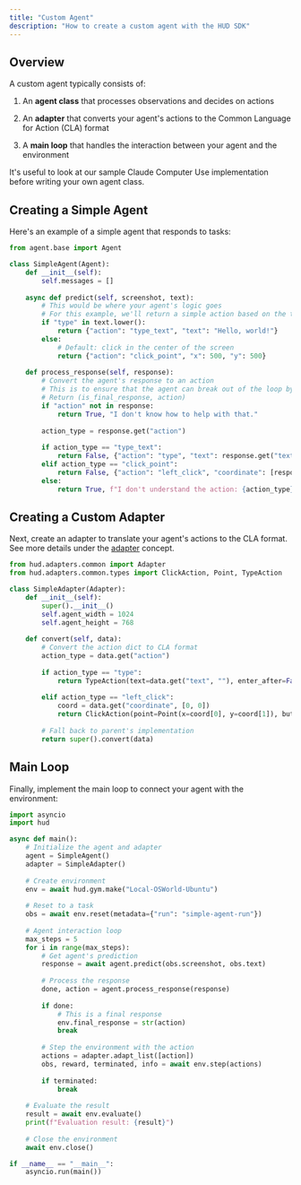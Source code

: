 ```yaml
---
title: "Custom Agent"
description: "How to create a custom agent with the HUD SDK"
---
```


## Overview

A custom agent typically consists of:

1. An **agent class** that processes observations and decides on actions

2. An **adapter** that converts your agent's actions to the Common Language for Action (CLA) format

3. A **main loop** that handles the interaction between your agent and the environment

It's useful to look at our sample Claude Computer Use implementation before writing your own agent class.

## Creating a Simple Agent

Here's an example of a simple agent that responds to tasks:

```python
from agent.base import Agent

class SimpleAgent(Agent):
    def __init__(self):
        self.messages = []
        
    async def predict(self, screenshot, text):
        # This would be where your agent's logic goes
        # For this example, we'll return a simple action based on the text
        if "type" in text.lower():
            return {"action": "type_text", "text": "Hello, world!"}
        else:
            # Default: click in the center of the screen
            return {"action": "click_point", "x": 500, "y": 500}
    
    def process_response(self, response):
        # Convert the agent's response to an action
        # This is to ensure that the agent can break out of the loop by itself
        # Return (is_final_response, action)
        if "action" not in response:
            return True, "I don't know how to help with that."
            
        action_type = response.get("action")
        
        if action_type == "type_text":
            return False, {"action": "type", "text": response.get("text", "")}
        elif action_type == "click_point":
            return False, {"action": "left_click", "coordinate": [response.get("x", 0), response.get("y", 0)]}
        else:
            return True, f"I don't understand the action: {action_type}"
```

## Creating a Custom Adapter

Next, create an adapter to translate your agent's actions to the CLA format. See more details under the [adapter](/concepts/adapter) concept.

```python
from hud.adapters.common import Adapter
from hud.adapters.common.types import ClickAction, Point, TypeAction

class SimpleAdapter(Adapter):
    def __init__(self):
        super().__init__()
        self.agent_width = 1024
        self.agent_height = 768
        
    def convert(self, data):
        # Convert the action dict to CLA format
        action_type = data.get("action")
        
        if action_type == "type":
            return TypeAction(text=data.get("text", ""), enter_after=False)
            
        elif action_type == "left_click":
            coord = data.get("coordinate", [0, 0])
            return ClickAction(point=Point(x=coord[0], y=coord[1]), button="left")
            
        # Fall back to parent's implementation
        return super().convert(data)
```

## Main Loop

Finally, implement the main loop to connect your agent with the environment:

```python
import asyncio
import hud

async def main():
    # Initialize the agent and adapter
    agent = SimpleAgent()
    adapter = SimpleAdapter()
    
    # Create environment
    env = await hud.gym.make("Local-OSWorld-Ubuntu")
    
    # Reset to a task
    obs = await env.reset(metadata={"run": "simple-agent-run"})
    
    # Agent interaction loop
    max_steps = 5
    for i in range(max_steps):
        # Get agent's prediction
        response = await agent.predict(obs.screenshot, obs.text)
        
        # Process the response
        done, action = agent.process_response(response)
        
        if done:
            # This is a final response
            env.final_response = str(action)
            break
        
        # Step the environment with the action
        actions = adapter.adapt_list([action])
        obs, reward, terminated, info = await env.step(actions)
        
        if terminated:
            break
    
    # Evaluate the result
    result = await env.evaluate()
    print(f"Evaluation result: {result}")
    
    # Close the environment
    await env.close()

if __name__ == "__main__":
    asyncio.run(main())
```